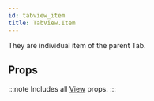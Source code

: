 ```yaml
---
id: tabview_item
title: TabView.Item
---
```



They are individual item of the parent Tab.

## Props

:::note
Includes all [View](https://reactnative.dev/docs/view#props) props.
:::

